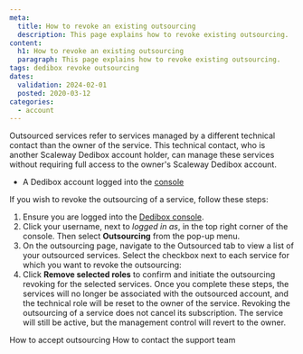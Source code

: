 ```yaml
---
meta:
  title: How to revoke an existing outsourcing
  description: This page explains how to revoke existing outsourcing.
content:
  h1: How to revoke an existing outsourcing
  paragraph: This page explains how to revoke existing outsourcing.
tags: dedibox revoke outsourcing
dates:
  validation: 2024-02-01
  posted: 2020-03-12
categories:
  - account
---
```


Outsourced services refer to services managed by a different technical contact than the owner of the service. This technical contact, who is another Scaleway Dedibox account holder, can manage these services without requiring full access to the owner's Scaleway Dedibox account.

<Macro id="requirements" />

- A Dedibox account logged into the [console](https://console.online.net)

If you wish to revoke the outsourcing of a service, follow these steps:

1. Ensure you are logged into the [Dedibox console](https://console.online.net).
2. Click your username, next to _logged in as_, in the top right corner of the console. Then select **Outsourcing** from the pop-up menu.
3. On the outsourcing page, navigate to the Outsourced tab to view a list of your outsourced services. Select the checkbox next to each service for which you want to revoke the outsourcing:
    <Lightbox src="scaleway-dedibox-console-outsourcing-revoke.webp" />
4. Click **Remove selected roles** to confirm and initiate the outsourcing revoking for the selected services.
    Once you complete these steps, the services will no longer be associated with the outsourced account, and the technical role will be reset to the owner of the service.
    <Message type="note">
      Revoking the outsourcing of a service does not cancel its subscription. The service will still be active, but the management control will revert to the owner.
    </Message>


<Navigation title="See also">
  <PreviousButton to="/dedibox-console/account/how-to/accept-outsourcing/">How to accept outsourcing</PreviousButton>
  <NextButton to="/dedibox-console/account/how-to/contact-support">How to contact the support team</NextButton>
</Navigation>
